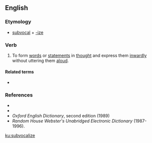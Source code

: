 ==English==

===Etymology===
* [[subvocal]] + [[-ize]]

===Verb===
{{en-verb|subvocaliz}}

# {{label|en|transitive|and|intransitive}} To form [[words]] or [[statements]] in [[thought]] and express them [[inwardly]] without uttering them [[aloud]].

====Related terms====
* {{l|en|subvocalization}}

===References===
* {{R:Dictionary.com}}
* {{R:Encarta}}
* ''Oxford English Dictionary'', second edition (1989)
* ''Random House Webster's Unabridged Electronic Dictionary'' (1987-1996).

[[ku:subvocalize]]